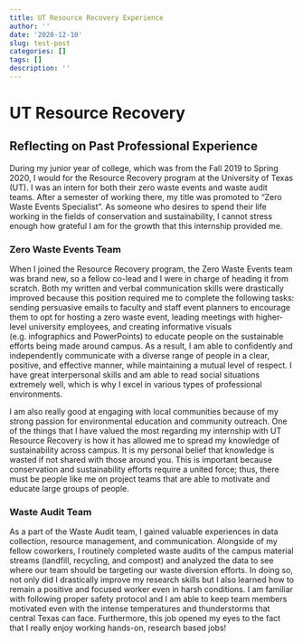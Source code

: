 ```yaml
---
title: UT Resource Recovery Experience
author: ''
date: '2020-12-10'
slug: test-post
categories: []
tags: []
description: ''
---
```

# UT Resource Recovery

## Reflecting on Past Professional Experience

During my junior year of college, which was from the Fall 2019 to Spring 2020, I would for the Resource Recovery program at the University of Texas (UT). I was an intern for both their zero waste events and waste audit teams. After a semester of working there, my title was promoted to "Zero Waste Events Specialist". As someone who desires to spend their life working in the fields of conservation and sustainability, I cannot stress enough how grateful I am for the growth that this internship provided me.

### Zero Waste Events Team

When I joined the Resource Recovery program, the Zero Waste Events team was brand new, so a fellow co-lead and I were in charge of heading it from scratch. Both my written and verbal communication skills were drastically improved because this position required me to complete the following tasks: sending persuasive emails to faculty and staff event planners to encourage them to opt for hosting a zero waste event, leading meetings with higher-level university employees, and creating informative visuals (e.g. infographics and PowerPoints) to educate people on the sustainable efforts being made around campus. As a result, I am able to confidently and independently communicate with a diverse range of people in a clear, positive, and effective manner, while maintaining a mutual level of respect. I have great interpersonal skills and am able to read social situations extremely well, which is why I excel in various types of professional environments. 

I am also really good at engaging with local communities because of my strong passion for environmental education and community outreach. One of the things that I have valued the most regarding my internship with UT Resource Recovery is how it has allowed me to spread my knowledge of sustainability across campus. It is my personal belief that knowledge is wasted if not shared with those around you. This is important because conservation and sustainability efforts require a united force; thus, there must be people like me on project teams that are able to motivate and educate large groups of people.

### Waste Audit Team
As a part of the Waste Audit team, I gained valuable experiences in data collection, resource management, and communication. Alongside of my fellow coworkers, I routinely completed waste audits of the campus material streams (landfill, recycling, and compost) and analyzed the data to see where our team should be targeting our waste diversion efforts. In doing so, not only did I drastically improve my research skills but I also learned how to remain a positive and focused worker even in harsh conditions. I am familiar with following proper safety protocol and I am able to keep team members motivated even with the intense temperatures and thunderstorms that central Texas can face. Furthermore, this job opened my eyes to the fact that I really enjoy working hands-on, research based jobs!